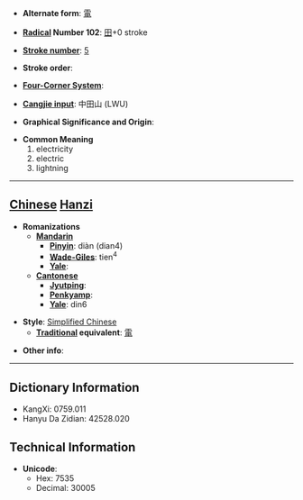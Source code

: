* '''Alternate form''': [[電]]

* '''[[Wiktionary:Chinese radical index| Radical]] Number 102''': [[Wiktionary:Chinese radical index 田|田]]+0 stroke

* '''[[Wiktionary:Chinese total strokes index|Stroke number]]''': [[Wiktionary:Chinese total strokes index 5|5]]

* '''Stroke order''': 

* '''[[Wiktionary:Chinese four corner index|Four-Corner System]]''': 

* '''[[Wiktionary:Chinese Cangjie index|Cangjie input]]''': 中田山 (LWU)

* '''Graphical Significance and Origin''': 

* '''Common Meaning'''
*#electricity
*# electric
*# lightning


----

== [[Chinese]] [[Hanzi]] ==

* '''Romanizations'''
** '''[[Mandarin]]'''
*** '''[[Pinyin]]''': diàn (dian4)
*** '''[[Wade-Giles]]''': tien<sup>4</sup>
*** '''[[Yale]]''': 
** '''[[Cantonese]]'''
*** '''[[Jyutping]]''':
*** '''[[Penkyamp]]''': 
*** '''[[Yale]]''': din6

* '''Style''': [[Simplified Chinese]] 
** '''[[Traditional Chinese|Traditional]] equivalent''': [[電]]

* '''Other info''': 

----

== Dictionary Information ==

* KangXi: 0759.011
* Hanyu Da Zidian: 42528.020

== Technical Information ==

* '''Unicode''':
** Hex: 7535
** Decimal: 30005